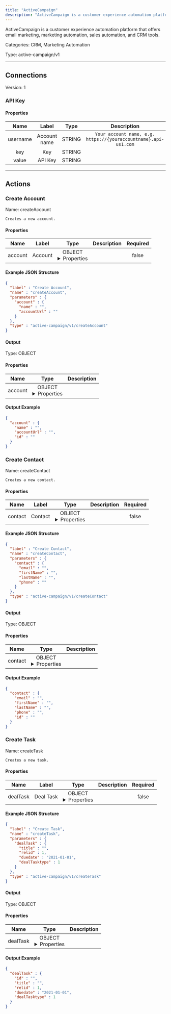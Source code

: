 ```yaml
---
title: "ActiveCampaign"
description: "ActiveCampaign is a customer experience automation platform that offers email marketing, marketing automation, sales automation, and CRM tools."
---
```


ActiveCampaign is a customer experience automation platform that offers email marketing, marketing automation, sales automation, and CRM tools.


Categories: CRM, Marketing Automation


Type: active-campaign/v1

<hr />



## Connections

Version: 1


### API Key

#### Properties

|      Name       |      Label     |     Type     |     Description     | Required |
|:---------------:|:--------------:|:------------:|:-------------------:|:--------:|
| username | Account name | STRING | `Your account name, e.g. https://{youraccountname}.api-us1.com` | true |
| key | Key | STRING |  | true |
| value | API Key | STRING |  | true |





<hr />



## Actions


### Create Account
Name: createAccount

`Creates a new account.`

#### Properties

|      Name       |      Label     |     Type     |     Description     | Required |
|:---------------:|:--------------:|:------------:|:-------------------:|:--------:|
| account | Account | OBJECT <details> <summary> Properties </summary> &#123;STRING\(name), STRING\(accountUrl)&#125; </details> |  | false |

#### Example JSON Structure
```json
{
  "label" : "Create Account",
  "name" : "createAccount",
  "parameters" : {
    "account" : {
      "name" : "",
      "accountUrl" : ""
    }
  },
  "type" : "active-campaign/v1/createAccount"
}
```

#### Output



Type: OBJECT


#### Properties

|     Name     |     Type     |     Description     |
|:------------:|:------------:|:-------------------:|
| account | OBJECT <details> <summary> Properties </summary> &#123;STRING\(name), STRING\(accountUrl), STRING\(id)&#125; </details> |  |




#### Output Example
```json
{
  "account" : {
    "name" : "",
    "accountUrl" : "",
    "id" : ""
  }
}
```


### Create Contact
Name: createContact

`Creates a new contact.`

#### Properties

|      Name       |      Label     |     Type     |     Description     | Required |
|:---------------:|:--------------:|:------------:|:-------------------:|:--------:|
| contact | Contact | OBJECT <details> <summary> Properties </summary> &#123;STRING\(email), STRING\(firstName), STRING\(lastName), STRING\(phone)&#125; </details> |  | false |

#### Example JSON Structure
```json
{
  "label" : "Create Contact",
  "name" : "createContact",
  "parameters" : {
    "contact" : {
      "email" : "",
      "firstName" : "",
      "lastName" : "",
      "phone" : ""
    }
  },
  "type" : "active-campaign/v1/createContact"
}
```

#### Output



Type: OBJECT


#### Properties

|     Name     |     Type     |     Description     |
|:------------:|:------------:|:-------------------:|
| contact | OBJECT <details> <summary> Properties </summary> &#123;STRING\(email), STRING\(firstName), STRING\(lastName), STRING\(phone), STRING\(id)&#125; </details> |  |




#### Output Example
```json
{
  "contact" : {
    "email" : "",
    "firstName" : "",
    "lastName" : "",
    "phone" : "",
    "id" : ""
  }
}
```


### Create Task
Name: createTask

`Creates a new task.`

#### Properties

|      Name       |      Label     |     Type     |     Description     | Required |
|:---------------:|:--------------:|:------------:|:-------------------:|:--------:|
| dealTask | Deal Task | OBJECT <details> <summary> Properties </summary> &#123;STRING\(title), INTEGER\(relid), DATE\(duedate), INTEGER\(dealTasktype)&#125; </details> |  | false |

#### Example JSON Structure
```json
{
  "label" : "Create Task",
  "name" : "createTask",
  "parameters" : {
    "dealTask" : {
      "title" : "",
      "relid" : 1,
      "duedate" : "2021-01-01",
      "dealTasktype" : 1
    }
  },
  "type" : "active-campaign/v1/createTask"
}
```

#### Output



Type: OBJECT


#### Properties

|     Name     |     Type     |     Description     |
|:------------:|:------------:|:-------------------:|
| dealTask | OBJECT <details> <summary> Properties </summary> &#123;STRING\(id), STRING\(title), INTEGER\(relid), DATE\(duedate), INTEGER\(dealTasktype)&#125; </details> |  |




#### Output Example
```json
{
  "dealTask" : {
    "id" : "",
    "title" : "",
    "relid" : 1,
    "duedate" : "2021-01-01",
    "dealTasktype" : 1
  }
}
```




